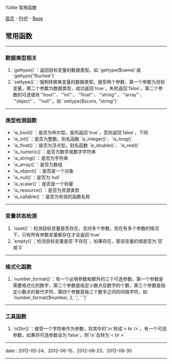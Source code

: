 %title 常用函数

[[../../../index|首页]] - [[../index|PHP]] - [[index|Base]]
==常用函数==
----
===数据类型相关===

# `gettype()`：返回目标变量的数据类型。如 `gettype($name)`或`gettype("Ruchee")`
# `settype()`：强制转换某变量的数据类型。接受两个参数，第一个参数为目标变量，第二个参数为数据类型，成功返回`true`，失败返回`false`。第二个参数的可选值有`"bool"`、`"int"`、`"float"`、`"string"`、`"array"`、`"object"`、`"null"`。如 `settype($score, "string")`
----
===类型检测函数===

* `is_bool()`：是否为布尔型。是则返回`true`，否则返回`false`，下同
* `is_int()`：是否为整数。别名函数 `is_integer()`、`is_long()`
* `is_float()`：是否为浮点型。别名函数 `is_double()`、`is_real()`
* `is_numeric()`：是否为数字或数字字符串
* `is_string()`：是否为字符串
* `is_array()`：是否为数组
* `is_object()`：是否是一个对象
* `is_null()`：是否为`null`
* `is_scalar()`：是否是一个标量
* `is_resource()`：是否为资源类型
* `is_callable()`：是否为有效的函数名称
----
===变量状态检测===

# `isset()`：检测目标变量是否存在，支持多个参数，但在有多个参数的情况下，只有所有参数变量都存在才会返回`true`
# `empty()`：检测目标变量是否`不存在`，如果存在，那该变量的值是否为`空`或`0`
----
===格式化函数===

# `number_format()`：有一个必填参数和额外的三个可选参数，第一个参数是需要格式化的数字，第二个参数是指定小数点后数字的个数，第三个参数是指定小数点的替代字符，第四个参数是每三个数字之间的间隔字符，如 `number_format($number, 2, ',', ' ')`
----
===工具函数===

# `nl2br()`：接受一个字符串作为参数，将其中的`\n`转成`< br />`，有一个可选参数，如果将可选参数设为`false`，则`\n`会转为`< br >`
----
<red>date</red> : 2012-05-24、2012-06-15、2012-06-23、2012-08-30
----
